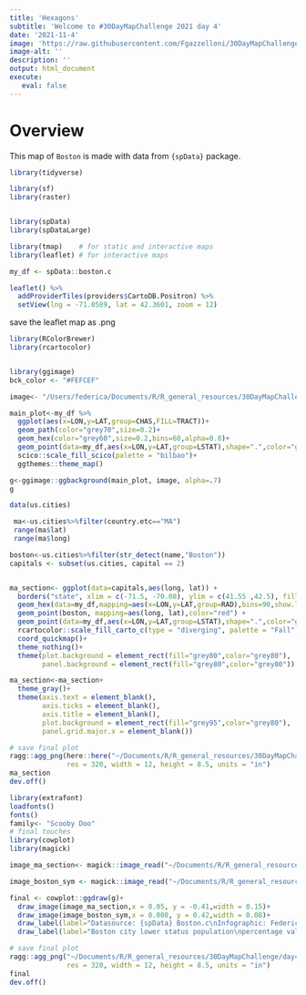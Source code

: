 ```yaml
---
title: 'Hexagons'
subtitle: 'Welcome to #30DayMapChallenge 2021 day 4'
date: '2021-11-4'
image: 'https://raw.githubusercontent.com/Fgazzelloni/30DayMapChallenge/master/2021/day4_hexagons/hexagons.png'
image-alt: ''
description: ''
output: html_document
execute: 
   eval: false
---
```


# Overview

This map of `Boston` is made with data from `{spData}` package.


```r
library(tidyverse)

library(sf)
library(raster)


library(spData)
library(spDataLarge) 

library(tmap)    # for static and interactive maps
library(leaflet) # for interactive maps
```

```r
my_df <- spData::boston.c
```


```r
leaflet() %>%
  addProviderTiles(providers$CartoDB.Positron) %>%
  setView(lng = -71.0589, lat = 42.3601, zoom = 12)
```

save the leaflet map as .png

```r
library(RColorBrewer)
library(rcartocolor)


library(ggimage)
bck_color <- "#FEFCEF"

image<- "/Users/federica/Documents/R/R_general_resources/30DayMapChallenge/day4_hexagons/boston_city.png"

main_plot<-my_df %>%
  ggplot(aes(x=LON,y=LAT,group=CHAS,FILL=TRACT))+
  geom_path(color="grey70",size=0.2)+
  geom_hex(color="grey60",size=0.2,bins=60,alpha=0.8)+
  geom_point(data=my_df,aes(x=LON,y=LAT,group=LSTAT),shape=".",color="gold",alpha=0.7)+
  scico::scale_fill_scico(palette = "bilbao")+
  ggthemes::theme_map()

g<-ggimage::ggbackground(main_plot, image, alpha=.7)
g
```


```r
data(us.cities)

 ma<-us.cities%>%filter(country.etc=="MA")
 range(ma$lat)
 range(ma$long)

boston<-us.cities%>%filter(str_detect(name,"Boston"))
capitals <- subset(us.cities, capital == 2)


ma_section<- ggplot(data=capitals,aes(long, lat)) +
  borders("state", xlim = c(-71.5, -70.08), ylim = c(41.55 ,42.5), fill = hcl.colors(286, "BrwnYl")) +
  geom_hex(data=my_df,mapping=aes(x=LON,y=LAT,group=RAD),bins=90,show.legend = F)+
  geom_point(boston, mapping=aes(long, lat),color="red") +
  geom_point(data=my_df,aes(x=LON,y=LAT,group=LSTAT),shape=".",color="gold",alpha=0.4)+
  rcartocolor::scale_fill_carto_c(type = "diverging", palette = "Fall", direction = -1)+
  coord_quickmap()+
  theme_nothing()+
  theme(plot.background = element_rect(fill="grey80",color="grey80"),
        panel.background = element_rect(fill="grey80",color="grey80"))

ma_section<-ma_section+
  theme_gray()+
  theme(axis.text = element_blank(),
        axis.ticks = element_blank(),
        axis.title = element_blank(),
        plot.background = element_rect(fill="grey95",color="grey80"),
        panel.grid.major.x = element_blank())

# save final plot
ragg::agg_png(here::here("~/Documents/R/R_general_resources/30DayMapChallenge/day4_hexagons/ma_section.png"),
              res = 320, width = 12, height = 8.5, units = "in")
ma_section
dev.off()
```



```r
library(extrafont)
loadfonts()
fonts()
family<- "Scooby Doo"
# final touches
library(cowplot)
library(magick)

image_ma_section<- magick::image_read("~/Documents/R/R_general_resources/30DayMapChallenge/day4_hexagons/ma_section.png")

image_boston_sym <- magick::image_read("~/Documents/R/R_general_resources/30DayMapChallenge/day4_hexagons/boston_symbol.png")

final <- cowplot::ggdraw(g)+
  draw_image(image_ma_section,x = 0.05, y = -0.41,width = 0.15)+
  draw_image(image_boston_sym,x = 0.008, y = 0.42,width = 0.08)+
  draw_label(label="Datasource: {spData} Boston.c\nInfographic: Federica Gazzelloni",x=0.5,y=0.05, fontfamily = family) +
  draw_label(label="Boston city lower status population\npercentage values",x=0.45,y=0.93, fontfamily = family,size=30)

# save final plot
ragg::agg_png("~/Documents/R/R_general_resources/30DayMapChallenge/day4_hexagons/hexagons.png",
              res = 320, width = 12, height = 8.5, units = "in")
final
dev.off()
```



